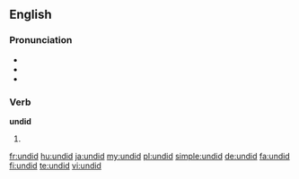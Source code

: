 ==English==

===Pronunciation===
* {{X-SAMPA|/Vn"dId/}}
* {{IPA|/ʌnˈdɪd/}}
* {{rhymes|ɪd}}

===Verb===
'''undid'''

# {{simple past of|undo}}

[[fr:undid]]
[[hu:undid]]
[[ja:undid]]
[[my:undid]]
[[pl:undid]]
[[simple:undid]]
[[de:undid]]
[[fa:undid]]
[[fi:undid]]
[[te:undid]]
[[vi:undid]]